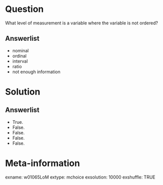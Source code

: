 Question
========
What level of measurement is a variable where the variable is not ordered?

Answerlist
----------
* nominal
* ordinal
* interval
* ratio  
* not enough information


Solution
========

Answerlist
----------
* True.
* False.
* False.
* False.
* False.


Meta-information
================
exname: w01065LoM
extype: mchoice
exsolution: 10000
exshuffle: TRUE